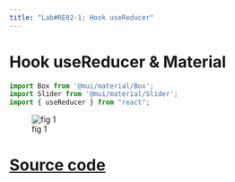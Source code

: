 ```yaml
---
title: "Lab#RE02-1; Hook useReducer"
---
```


# Hook useReducer & Material


```JSX
import Box from '@mui/material/Box';
import Slider from '@mui/material/Slider';
import { useReducer } from "react";
```


![fig 1](../images/usereducer.PNG)



# [Source code](https://github.com/rarmero/labscifolavioleta/tree/main/src/reactlab2)